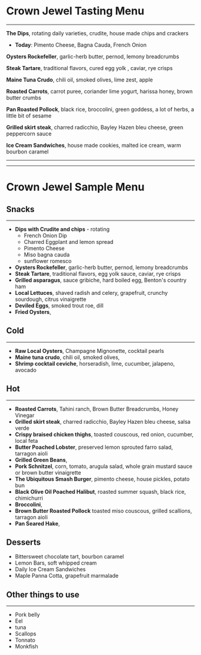 # Crown Jewel Tasting Menu

---

**The Dips**, rotating daily varieties, crudite, house made chips and crackers

- **Today**: Pimento Cheese, Bagna Cauda, French Onion

**Oysters Rockefeller**, garlic-herb butter, pernod, lemony breadcrumbs

**Steak Tartare**, traditional flavors, cured egg yolk , caviar, rye crisps

**Maine Tuna Crudo**, chili oil, smoked olives, lime zest, apple

**Roasted Carrots**, carrot puree, coriander lime yogurt, harissa honey, brown butter crumbs

**Pan Roasted Pollock**, black rice, broccolini, green goddess, a lot of herbs, a little bit of sesame

**Grilled skirt steak**, charred radicchio, Bayley Hazen bleu cheese, green peppercorn sauce

**Ice Cream Sandwiches**, house made cookies, malted ice cream, warm bourbon caramel

---

---

# Crown Jewel Sample Menu

## Snacks

---

- **Dips with Crudite and chips** - rotating
  - French Onion Dip
  - Charred Eggplant and lemon spread
  - Pimento Cheese
  - Miso bagna cauda
  - sunflower romesco
- **Oysters Rockefeller**, garlic-herb butter, pernod, lemony breadcrumbs
- **Steak Tartare**, traditional flavors, egg yolk sauce, caviar, rye crisps
- **Grilled asparagus**, sauce gribiche, hard boiled egg, Benton's country ham
- **Local Lettuces**, shaved radish and celery, grapefruit, crunchy sourdough, citrus vinaigrette
- **Deviled Eggs**, smoked trout roe, dill
- **Fried Oysters**,

## Cold

---

- **Raw Local Oysters**, Champagne Mignonette, cocktail pearls
- **Maine tuna crudo**, chili oil, smoked olives,
- **Shrimp cocktail ceviche**, horseradish, lime, cucumber, jalapeno, avocado

## Hot

---

- **Roasted Carrots**, Tahini ranch, Brown Butter Breadcrumbs, Honey Vinegar
- **Grilled skirt steak**, charred radicchio, Bayley Hazen bleu cheese, salsa verde
- **Crispy braised chicken thighs**, toasted couscous, red onion, cucumber, local feta
- **Butter Poached Lobster**, preserved lemon sprouted farro salad, tarragon aioli
- **Grilled Green Beans**,
- **Pork Schnitzel**, corn, tomato, arugula salad, whole grain mustard sauce or brown butter vinaigrette
- **The Ubiquitous Smash Burger**, pimento cheese, house pickles, potato bun
- **Black Olive Oil Poached Halibut**, roasted summer squash, black rice, chimichurri
- **Broccolini**,
- **Brown Butter Roasted Pollock** toasted miso couscous, grilled scallions, tarragon aioli
- **Pan Seared Hake**,

## Desserts

- Bittersweet chocolate tart, bourbon caramel
- Lemon Bars, soft whipped cream
- Daily Ice Cream Sandwiches
- Maple Panna Cotta, grapefruit marmalade

## Other things to use

---

- Pork belly
- Eel
- tuna
- Scallops
- Tonnato
- Monkfish
